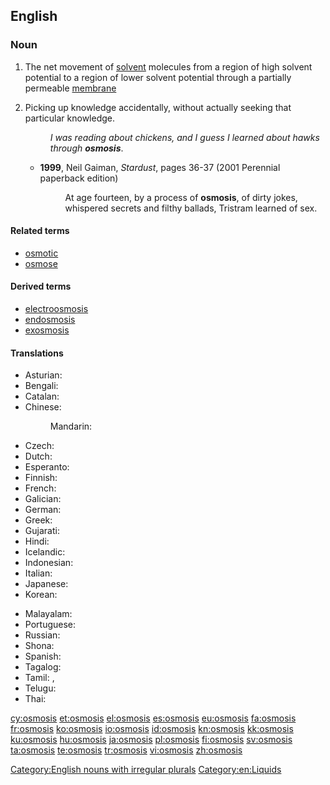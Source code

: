 ==English==
{{wikipedia}}

===Noun===
{{en-noun|osmoses}}

# The net movement of [[solvent]] molecules from a region of high solvent potential to a region of lower solvent potential through a partially permeable [[membrane]]
# {{context|slang|lang=en}} Picking up knowledge accidentally, without actually seeking that particular knowledge.
#: ''I was reading about chickens, and I guess I learned about hawks through '''osmosis'''''.
#* '''1999''', Neil Gaiman, ''Stardust'', pages 36-37 (2001 Perennial paperback edition)
#*: At age fourteen, by a process of '''osmosis''', of dirty jokes, whispered secrets and filthy ballads, Tristram learned of sex.

====Related terms====
* [[osmotic]]
* [[osmose]]

====Derived terms====
* [[electroosmosis]]
* [[endosmosis]]
* [[exosmosis]]

====Translations====
{{trans-top|movement of molecules}}
* Asturian: {{t|ast|ósmosis|f}}
* Bengali: {{t|bn|অভিস্রবণ|tr=abhisrabaṇ|sc=Beng}}
* Catalan: {{t|ca|osmosi|f}}
* Chinese:
*: Mandarin: {{t+|cmn|渗透|tr=shèntòu|sc=Hani}}
* Czech: {{t|cs|osmóza|f}}
* Dutch: {{t-check|nl|osmose|f}}
* Esperanto: {{t|eo|osmozo}}
* Finnish: {{t|fi|osmoosi}}
* French: {{t-check|fr|osmose|f}}
* Galician: {{t+|gl|osmose|f}}
* German: {{t-check|de|Osmose|f}}
* Greek: {{t+|el|ώσμωση}}
* Gujarati: {{t|gu|અભિસરણ|tr=abhisaraṇ|sc=Gujr}}
* Hindi: {{t|hi|परासरण|tr=parāsaraṇ|sc=Deva}}
* Icelandic: {{t|is|himnuflæði}}
* Indonesian: {{t+|id|osmosis}}
* Italian: {{t-check|it|osmosi|f}}
* Japanese: {{t+|ja|浸透|tr=shintou|sc=Jpan}}
* Korean: {{t+|ko|침투|tr=chimku|sc=Kore}}
{{trans-mid}}
* Malayalam: {{t+|ml|വൃതിവ്യാപനം|tr=vr̥tivyāpanam|sc=Mlym}}
* Portuguese: {{t+|pt|osmose}}
* Russian: {{t+|ru|осмос|m|tr=ósmos}}
* Shona: {{t|sn|musenerera}}
* Spanish: {{t|es|ósmosis|f}}
* Tagalog: {{t|tl|pananagos}}
* Tamil: {{t+|ta|சவ்வூடு பரவல்|tr=cavvūṭu paraval|sc=Taml}}, {{t|ta|பிரசாரணம்|tr=piracāraṇam|sc=Taml}}
* Telugu: {{t|te|ద్రవాభిసరణం|tr=dravābhisaraṇam|sc=Telu}}
* Thai: {{t|th|การออสโมสิส|sc=Thai}}
{{trans-bottom}}

[[Category:English nouns with irregular plurals]]
[[Category:en:Liquids]]

[[cy:osmosis]]
[[et:osmosis]]
[[el:osmosis]]
[[es:osmosis]]
[[eu:osmosis]]
[[fa:osmosis]]
[[fr:osmosis]]
[[ko:osmosis]]
[[io:osmosis]]
[[id:osmosis]]
[[kn:osmosis]]
[[kk:osmosis]]
[[ku:osmosis]]
[[hu:osmosis]]
[[ja:osmosis]]
[[pl:osmosis]]
[[fi:osmosis]]
[[sv:osmosis]]
[[ta:osmosis]]
[[te:osmosis]]
[[tr:osmosis]]
[[vi:osmosis]]
[[zh:osmosis]]